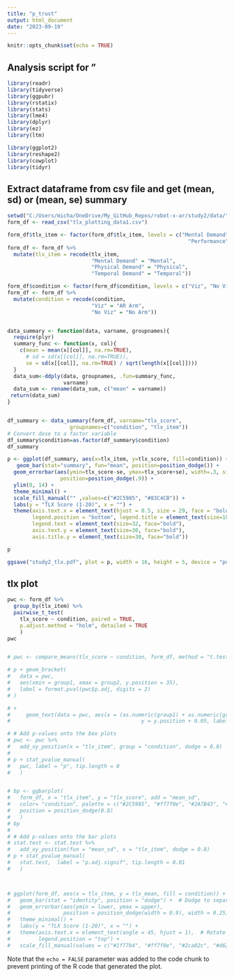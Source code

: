 ```yaml
---
title: "p_trust"
output: html_document
date: "2023-09-19"
---
```


```r
knitr::opts_chunk$set(echo = TRUE)
```

## Analysis script for "

```r
library(readr)
library(tidyverse)
library(ggpubr)
library(rstatix)
library(stats)
library(lme4)
library(dplyr)
library(ez)
library(ltm)

library(ggplot2)
library(reshape2)
library(cowplot)
library(tidyr)

```


## Extract dataframe from csv file and get (mean, sd) or (mean, se) summary

```r

setwd("C:/Users/micha/OneDrive/My_GitHub_Repos/robot-x-ar/study2/data/")
form_df <- read_csv("tlx_plotting_data1.csv")

form_df$tlx_item <- factor(form_df$tlx_item, levels = c("Mental Demand", "Physical Demand", "Temporal Demand",
                                                          "Performance", "Effort", "Frustration"))
form_df <- form_df %>%
  mutate(tlx_item = recode(tlx_item, 
                           "Mental Demand" = "Mental",
                           "Physical Demand" = "Physical",
                           "Temporal Demand" = "Temporal"))

form_df$condition <- factor(form_df$condition, levels = c("Viz", "No Viz"))
form_df <- form_df %>%
  mutate(condition = recode(condition, 
                           "Viz" = "AR Arm",
                           "No Viz" = "No Arm"))


data_summary <- function(data, varname, groupnames){
  require(plyr)
  summary_func <- function(x, col){
    c(mean = mean(x[[col]], na.rm=TRUE),
      # sd = sd(x[[col]], na.rm=TRUE)),
      se = sd(x[[col]], na.rm=TRUE) / sqrt(length(x[[col]])))
  }
  data_sum<-ddply(data, groupnames, .fun=summary_func,
                  varname)
  data_sum <- rename(data_sum, c("mean" = varname))
 return(data_sum)
}


df_summary <- data_summary(form_df, varname="tlx_score", 
                    groupnames=c("condition", "tlx_item"))
# Convert dose to a factor variable
df_summary$condition=as.factor(df_summary$condition)
df_summary

```


```r

p <- ggplot(df_summary, aes(x=tlx_item, y=tlx_score, fill=condition)) + 
   geom_bar(stat="summary", fun="mean", position=position_dodge()) +
  geom_errorbar(aes(ymin=tlx_score-se, ymax=tlx_score+se), width=.3, size=1,
                 position=position_dodge(.9)) +
  ylim(0, 14) +
  theme_minimal() +
  scale_fill_manual("" ,values=c("#2C5985", "#83C4CB")) +
  labs(y = "TLX Score (1-20)", x = "") +
  theme(axis.text.x = element_text(hjust = 0.5, size = 29, face = "bold"),  # Rotate x-axis labels
        legend.position = "bottom", legend.title = element_text(size=18), 
        legend.text = element_text(size=32, face="bold"),
        axis.text.y = element_text(size=30, face="bold"),
        axis.title.y = element_text(size=30, face="bold"))

p

ggsave("study2_tlx.pdf", plot = p, width = 16, height = 5, device = "pdf")


```

## tlx plot

```r

pwc <- form_df %>%
  group_by(tlx_item) %>%
  pairwise_t_test(
    tlx_score ~ condition, paired = TRUE,
    p.adjust.method = "holm", detailed = TRUE
    )
pwc


# pwc <- compare_means(tlx_score ~ condition, form_df, method = "t.test", paired = TRUE)

# p + geom_bracket(
#   data = pwc, 
#   aes(xmin = group1, xmax = group2, y.position = 35), 
#   label = format.pval(pwc$p.adj, digits = 2)
# )

# +
#     geom_text(data = pwc, aes(x = (as.numeric(group1) + as.numeric(group2)) / 2,
#                                          y = y.position + 0.05, label = format.pval(p, digits = 2)))

# # Add p-values onto the box plots
# pwc <- pwc %>%
#   add_xy_position(x = "tlx_item", group = "condition", dodge = 0.8)
# 
# p + stat_pvalue_manual(
#   pwc, label = "p", tip.length = 0
#   )


# bp <- ggbarplot(
#   form_df, x = "tlx_item", y = "tlx_score", add = "mean_sd", 
#   color= "condition", palette = c("#2C5985", "#ff7f0e", "#2A7B43", "#83C4CB"),
#   position = position_dodge(0.8)
#   )
# bp
# 
# # Add p-values onto the bar plots
# stat.test <- stat.test %>%
#   add_xy_position(fun = "mean_sd", x = "tlx_item", dodge = 0.8) 
# p + stat_pvalue_manual(
#   stat.test,  label = "p.adj.signif", tip.length = 0.01
#   )



# ggplot(form_df, aes(x = tlx_item, y = tlx_mean, fill = condition)) +
#   geom_bar(stat = "identity", position = "dodge") +  # Dodge to separate bars
#   geom_errorbar(aes(ymin = lower, ymax = upper),
#                 position = position_dodge(width = 0.9), width = 0.25) +  # Error bars
#   theme_minimal() +
#   labs(y = "TLX Score (1-20)", x = "") +
#   theme(axis.text.x = element_text(angle = 45, hjust = 1),  # Rotate x-axis labels
#         legend.position = "top") +
#   scale_fill_manual(values = c("#1f77b4", "#ff7f0e", "#2ca02c", "#d62728"))  # Custom colors


```



Note that the `echo = FALSE` parameter was added to the code chunk to prevent printing of the R code that generated the plot.
